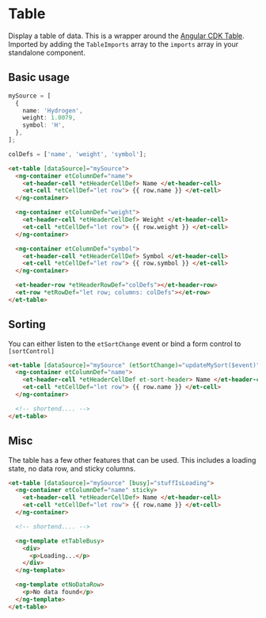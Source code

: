 # Table

Display a table of data. This is a wrapper around the [Angular CDK Table](https://material.angular.io/cdk/table/overview).
Imported by adding the `TableImports` array to the `imports` array in your standalone component.

## Basic usage

```ts
mySource = [
  {
    name: 'Hydrogen',
    weight: 1.0079,
    symbol: 'H',
  },
];

colDefs = ['name', 'weight', 'symbol'];
```

```html
<et-table [dataSource]="mySource">
  <ng-container etColumnDef="name">
    <et-header-cell *etHeaderCellDef> Name </et-header-cell>
    <et-cell *etCellDef="let row"> {{ row.name }} </et-cell>
  </ng-container>

  <ng-container etColumnDef="weight">
    <et-header-cell *etHeaderCellDef> Weight </et-header-cell>
    <et-cell *etCellDef="let row"> {{ row.weight }} </et-cell>
  </ng-container>

  <ng-container etColumnDef="symbol">
    <et-header-cell *etHeaderCellDef> Symbol </et-header-cell>
    <et-cell *etCellDef="let row"> {{ row.symbol }} </et-cell>
  </ng-container>

  <et-header-row *etHeaderRowDef="colDefs"></et-header-row>
  <et-row *etRowDef="let row; columns: colDefs"></et-row>
</et-table>
```

## Sorting

You can either listen to the `etSortChange` event or bind a form control to `[sortControl]`

```html
<et-table [dataSource]="mySource" (etSortChange)="updateMySort($event)" etSort>
  <ng-container etColumnDef="name">
    <et-header-cell *etHeaderCellDef et-sort-header> Name </et-header-cell>
    <et-cell *etCellDef="let row"> {{ row.name }} </et-cell>
  </ng-container>

  <!-- shortend.... -->
</et-table>
```

## Misc

The table has a few other features that can be used.
This includes a loading state, no data row, and sticky columns.

```html
<et-table [dataSource]="mySource" [busy]="stuffIsLoading">
  <ng-container etColumnDef="name" sticky>
    <et-header-cell *etHeaderCellDef> Name </et-header-cell>
    <et-cell *etCellDef="let row"> {{ row.name }} </et-cell>
  </ng-container>

  <!-- shortend.... -->

  <ng-template etTableBusy>
    <div>
      <p>Loading...</p>
    </div>
  </ng-template>

  <ng-template etNoDataRow>
    <p>No data found</p>
  </ng-template>
</et-table>
```
